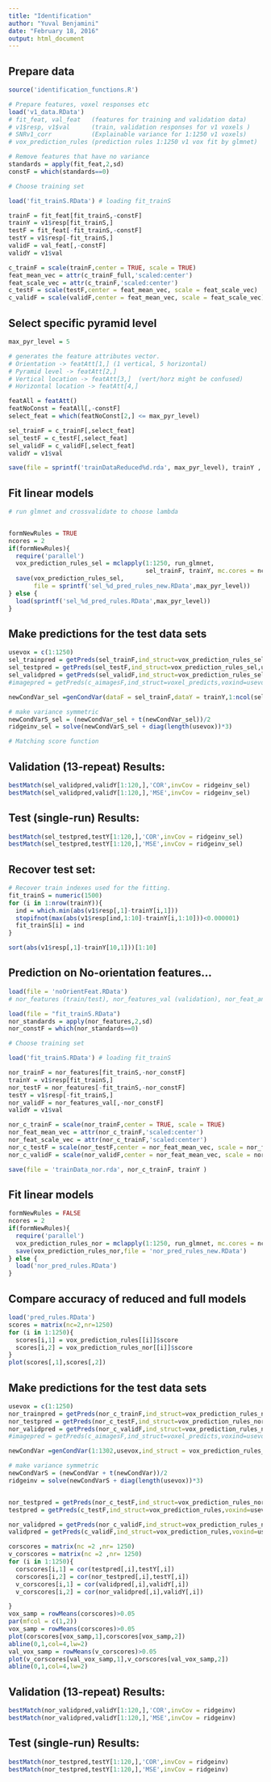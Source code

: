 ```yaml
---
title: "Identification"
author: "Yuval Benjamini"
date: "February 18, 2016"
output: html_document
---
```


## Prepare data
```r

source('identification_functions.R')

# Prepare features, voxel responses etc
load('v1_data.RData')
# fit_feat, val_feat   (features for training and validation data)
# v1$resp, v1$val      (train, validation responses for v1 voxels )
# SNRv1_corr           (Explainable variance for 1:1250 v1 voxels)
# vox_prediction_rules (prediction rules 1:1250 v1 vox fit by glmnet)

# Remove features that have no variance
standards = apply(fit_feat,2,sd)
constF = which(standards==0)     

# Choose training set

load('fit_trainS.RData') # loading fit_trainS

trainF = fit_feat[fit_trainS,-constF]
trainY = v1$resp[fit_trainS,]
testF = fit_feat[-fit_trainS,-constF]
testY = v1$resp[-fit_trainS,]
validF = val_feat[,-constF]
validY = v1$val

c_trainF = scale(trainF,center = TRUE, scale = TRUE)
feat_mean_vec = attr(c_trainF_full,'scaled:center')
feat_scale_vec = attr(c_trainF,'scaled:center')
c_testF = scale(testF,center = feat_mean_vec, scale = feat_scale_vec)
c_validF = scale(validF,center = feat_mean_vec, scale = feat_scale_vec)
```

## Select specific pyramid level

```r
max_pyr_level = 5

# generates the feature attributes vector.
# Orientation -> featAtt[1,] (1 vertical, 5 horizontal)  
# Pyramid level -> featAtt[2,]
# Vertical location -> featAtt[3,]  (vert/horz might be confused)
# Horizontal location -> featAtt[4,]

featAll = featAtt()
featNoConst = featAll[,-constF]
select_feat = which(featNoConst[2,] <= max_pyr_level)

sel_trainF = c_trainF[,select_feat]
sel_testF = c_testF[,select_feat]
sel_validF = c_validF[,select_feat]
validY = v1$val

save(file = sprintf('trainDataReduced%d.rda', max_pyr_level), trainY , sel_trainF)

```

## Fit linear models

```r

# run glmnet and crossvalidate to choose lambda


formNewRules = TRUE
ncores = 2
if(formNewRules){
  require('parallel')
  vox_prediction_rules_sel = mclapply(1:1250, run_glmnet, 
                                      sel_trainF, trainY, mc.cores = ncores) 
  save(vox_prediction_rules_sel,
       file = sprintf('sel_%d_pred_rules_new.RData',max_pyr_level))
} else {
  load(sprintf('sel_%d_pred_rules.RData',max_pyr_level))
} 
```

## Make predictions for the test data sets

```r
usevox = c(1:1250)
sel_trainpred = getPreds(sel_trainF,ind_struct=vox_prediction_rules_sel,usevox)
sel_testpred = getPreds(sel_testF,ind_struct=vox_prediction_rules_sel,usevox)
sel_validpred = getPreds(sel_validF,ind_struct=vox_prediction_rules_sel,usevox)
#imagepred = getPreds(c_aimagesF,ind_struct=voxel_predicts,voxind=usevox)

newCondVar_sel =genCondVar(dataF = sel_trainF,dataY = trainY,1:ncol(sel_trainF),usevox,ind_struct = vox_prediction_rules_sel)

# make variance symmetric
newCondVarS_sel = (newCondVar_sel + t(newCondVar_sel))/2
ridgeinv_sel = solve(newCondVarS_sel + diag(length(usevox))*3)


```


```r
# Matching score function

```

## Validation (13-repeat) Results:
```r
bestMatch(sel_validpred,validY[1:120,],'COR',invCov = ridgeinv_sel)
bestMatch(sel_validpred,validY[1:120,],'MSE',invCov = ridgeinv_sel)

```

## Test (single-run) Results:
```r
bestMatch(sel_testpred,testY[1:120,],'COR',invCov = ridgeinv_sel)
bestMatch(sel_testpred,testY[1:120,],'MSE',invCov = ridgeinv_sel)

```

## Recover test set:

```r

# Recover train indexes used for the fitting. 
fit_trainS = numeric(1500)
for (i in 1:nrow(trainY)){
  ind = which.min(abs(v1$resp[,1]-trainY[i,1]))
  stopifnot(max(abs(v1$resp[ind,1:10]-trainY[i,1:10]))<0.000001)
  fit_trainS[i] = ind
}            

sort(abs(v1$resp[,1]-trainY[10,1]))[1:10]

```

## Prediction on No-orientation features...

```r

load(file = 'noOrientFeat.RData')
# nor_features (train/test), nor_features_val (validation), nor_feat_ann (annotation)

load(file = "fit_trainS.RData")
nor_standards = apply(nor_features,2,sd)
nor_constF = which(nor_standards==0)     

# Choose training set

load('fit_trainS.RData') # loading fit_trainS

nor_trainF = nor_features[fit_trainS,-nor_constF]
trainY = v1$resp[fit_trainS,]
nor_testF = nor_features[-fit_trainS,-nor_constF]
testY = v1$resp[-fit_trainS,]
nor_validF = nor_features_val[,-nor_constF]
validY = v1$val

nor_c_trainF = scale(nor_trainF,center = TRUE, scale = TRUE)
nor_feat_mean_vec = attr(nor_c_trainF,'scaled:center')
nor_feat_scale_vec = attr(nor_c_trainF,'scaled:center')
nor_c_testF = scale(nor_testF,center = nor_feat_mean_vec, scale = nor_feat_scale_vec)
nor_c_validF = scale(nor_validF,center = nor_feat_mean_vec, scale = nor_feat_scale_vec)

save(file = 'trainData_nor.rda', nor_c_trainF, trainY )

```

## Fit linear models

```r

formNewRules = FALSE
ncores = 2
if(formNewRules){
  require('parallel')
  vox_prediction_rules_nor = mclapply(1:1250, run_glmnet, mc.cores = ncores) 
  save(vox_prediction_rules_nor,file = 'nor_pred_rules_new.RData')
} else {
  load('nor_pred_rules.RData')
} 
```

## Compare accuracy of reduced and full models

```r

load('pred_rules.RData')
scores = matrix(nc=2,nr=1250)
for (i in 1:1250){
  scores[i,1] = vox_prediction_rules[[i]]$score
  scores[i,2] = vox_prediction_rules_nor[[i]]$score
}
plot(scores[,1],scores[,2])
```


## Make predictions for the test data sets

```r
usevox = c(1:1250)
nor_trainpred = getPreds(nor_c_trainF,ind_struct=vox_prediction_rules_nor,voxind=usevox)
nor_testpred = getPreds(nor_c_testF,ind_struct=vox_prediction_rules_nor,voxind=usevox)
nor_validpred = getPreds(nor_c_validF,ind_struct=vox_prediction_rules_nor,voxind=usevox)
#imagepred = getPreds(c_aimagesF,ind_struct=voxel_predicts,voxind=usevox)

newCondVar =genCondVar(1:1302,usevox,ind_struct = vox_prediction_rules_nor)

# make variance symmetric
newCondVarS = (newCondVar + t(newCondVar))/2
ridgeinv = solve(newCondVarS + diag(length(usevox))*3)
```

```r
```

```r

nor_testpred = getPreds(nor_c_testF,ind_struct=vox_prediction_rules_nor,voxind=usevox)
testpred = getPreds(c_testF,ind_struct=vox_prediction_rules,voxind=usevox)

nor_validpred = getPreds(nor_c_validF,ind_struct=vox_prediction_rules_nor,voxind=usevox)
validpred = getPreds(c_validF,ind_struct=vox_prediction_rules,voxind=usevox)

corscores = matrix(nc =2 ,nr= 1250)
v_corscores = matrix(nc =2 ,nr= 1250)
for (i in 1:1250){
  corscores[i,1] = cor(testpred[,i],testY[,i])
  corscores[i,2] = cor(nor_testpred[,i],testY[,i])
  v_corscores[i,1] = cor(validpred[,i],validY[,i])
  v_corscores[i,2] = cor(nor_validpred[,i],validY[,i])

}
vox_samp = rowMeans(corscores)>0.05
par(mfcol = c(1,2))
vox_samp = rowMeans(corscores)>0.05
plot(corscores[vox_samp,1],corscores[vox_samp,2])
abline(0,1,col=4,lw=2)
val_vox_samp = rowMeans(v_corscores)>0.05
plot(v_corscores[val_vox_samp,1],v_corscores[val_vox_samp,2])
abline(0,1,col=4,lw=2)

```

## Validation (13-repeat) Results:
```r
bestMatch(nor_validpred,validY[1:120,],'COR',invCov = ridgeinv)
bestMatch(nor_validpred,validY[1:120,],'MSE',invCov = ridgeinv)

```

## Test (single-run) Results:
```r
bestMatch(nor_testpred,testY[1:120,],'COR',invCov = ridgeinv)
bestMatch(nor_testpred,testY[1:120,],'MSE',invCov = ridgeinv)

```

